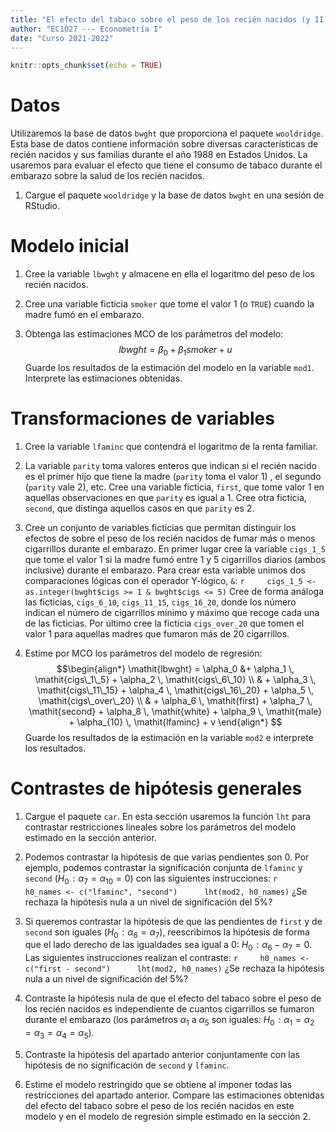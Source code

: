 ```yaml
---
title: "El efecto del tabaco sobre el peso de los recién nacidos (y II)"
author: "EC1027 --- Econometría I"
date: "Curso 2021-2022"
---
```


```r
knitr::opts_chunk$set(echo = TRUE)
```

# Datos

Utilizaremos la base de datos `bwght` que proporciona el paquete `wooldridge`. Esta base de datos contiene información sobre diversas características de  recién nacidos y sus familias durante el año 1988 en Estados Unidos. La usaremos para evaluar el efecto que tiene el consumo de tabaco durante el embarazo sobre la salud de los recién nacidos.

1. Cargue el paquete `wooldridge` y la base de datos `bwght` en una sesión de RStudio.



# Modelo inicial

1. Cree la variable `lbwght` y almacene en ella el logaritmo del peso de los recién nacidos. 

1. Cree una variable ficticia `smoker` que tome el valor 1 (o `TRUE`) cuando la madre fumó en el embarazo.

1. Obtenga las estimaciones MCO de los parámetros del modelo:
  $$
  \mathit{lbwght} = \beta_0 + \beta_1 \mathit{smoker} + u
  $$
  Guarde los resultados de la estimación del modelo en la variable `mod1`. Interprete las estimaciones obtenidas. 


# Transformaciones de variables

1. Cree la variable `lfaminc` que contendrá el logaritmo de la renta familiar.

1. La variable `parity` toma valores enteros que indican si el recién nacido es el primer hijo que tiene la madre (`parity` toma el valor 1) , el segundo (`parity` vale 2), etc. Cree una variable ficticia, `first`, que tome valor 1 en aquellas observaciones en que `parity` es igual a 1. Cree otra ficticia, `second`, que distinga aquellos casos en que `parity` es 2.

1. Cree un conjunto de variables ficticias que permitan distinguir los efectos de sobre el peso de los recién nacidos de fumar más o menos cigarrillos durante el embarazo. En primer lugar cree la variable `cigs_1_5` que tome el valor 1 si la madre fumó entre 1 y 5 cigarrillos diarios (ambos inclusive) durante el embarazo. Para crear esta variable unimos dos comparaciones lógicas con el operador Y-lógico, `&`:
    ```r
    cigs_1_5 <- as.integer(bwght$cigs >= 1 & bwght$cigs <= 5)
    ```
  Cree de forma análoga las ficticias, `cigs_6_10`, `cigs_11_15`, `cigs_16_20`, donde los número indican el número de cigarrillos mínimo y máximo que recoge cada una de las ficticias. Por último cree la ficticia `cigs_over_20` que tomen el valor 1 para aquellas madres que fumaron más de 20 cigarrillos.

1. Estime por MCO los parámetros del modelo de regresión:
  $$\begin{align*}
      \mathit{lbwght} = \alpha_0 
         &+ \alpha_1 \, \mathit{cigs\_1\_5}
         + \alpha_2 \, \mathit{cigs\_6\_10} \\ 
         & + \alpha_3 \, \mathit{cigs\_11\_15} 
         + \alpha_4 \, \mathit{cigs\_16\_20} 
         + \alpha_5 \, \mathit{cigs\_over\_20} \\
         & + \alpha_6 \, \mathit{first} 
         + \alpha_7 \, \mathit{second} 
         + \alpha_8  \, \mathit{white} 
         + \alpha_9 \, \mathit{male} 
         + \alpha_{10} \, \mathit{lfaminc} 
         + v
    \end{align*}
  $$
  Guarde los resultados de la estimación en la variable `mod2` e interprete los resultados.
  
# Contrastes de hipótesis generales

1. Cargue el paquete `car`. En esta sección usaremos la función `lht` para contrastar restricciones lineales sobre los parámetros del modelo estimado en la sección anterior.

2. Podemos contrastar la hipótesis de que varias pendientes son 0. Por ejemplo, podemos contrastar la significación conjunta de `lfaminc` y `second` ($H_0\!: \alpha_7 = \alpha_{10} = 0$) con las siguientes instrucciones:
    ```r
    h0_names <- c("lfaminc", "second") 
    lht(mod2, h0_names)
    ```
  ¿Se rechaza la hipótesis nula a un nivel de significación del 5%?
  
4. Si queremos contrastar la hipótesis de que las pendientes de `first` y de `second` son iguales ($H_0\!: \alpha_6 = \alpha_{7}$), reescribimos la hipótesis de forma que el lado derecho de las igualdades sea igual a 0: $H_0\!: \alpha_6 - \alpha_{7} = 0$. Las siguientes instrucciones realizan el contraste:
    ```r
    h0_names <- c("first - second") 
    lht(mod2, h0_names)
    ```
  ¿Se rechaza la hipótesis nula a un nivel de significación del 5%?
  
3. Contraste la hipótesis nula de que el efecto del tabaco sobre el peso de los recién nacidos es independiente de cuantos cigarrillos se fumaron durante el embarazo (los parámetros $\alpha_1$ a $\alpha_5$ son iguales: $H_0\!: \alpha_1 = \alpha_{2} = \alpha_{3} = \alpha_{4} = \alpha_{5}$).

4. Contraste la hipótesis del apartado anterior conjuntamente con las hipótesis de no significación de `second` y `lfaminc`.
  
5. Estime el modelo restringido que se obtiene al imponer todas las restricciones del apartado anterior. Compare las estimaciones obtenidas del efecto del tabaco sobre el peso de los recién nacidos en este modelo y en el modelo de regresión simple estimado en la sección 2.

